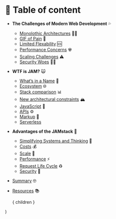 
# 📖 Table of content

* **The Challenges of Modern Web Development** 💦
  * [Monolothic Architectures](/3) 🧟‍♂️
  * [GIF of Pain](/4) 🤕
  * [Limited Flexability](/5) 🆘
  * [Performance Concerns](/6) ☢️
  * [Scaling Challenges](/7) ⚠️
  * [Security Woes](/8) 🕵️‍♀️
* **WTF is JAM?** 🙀
  * [What’s in a Name](/9) 🤨
  * [Ecosystem](/10) 🌐
  * [Stack comparison](/11) 📊
  * [New architectural constraints](/12) 🏔
  * [JavaScript](/13) 💛
  * [APIs](/14) ⚙️
  * [Markup](/15) 📝
  * [Serverless](/16) 
* **Advantages of the JAMstack** 💪
  * [Simplifying Systems and Thinking](/17) 🧠
  * [Costs](/18) 💰
  * [Scale](/19) 🌱
  * [Performance](/20) ⚡️
  * [Request Life Cycle](/21) ♻️
  * [Security](/22) 🔐
* [Summary](/23) 🤓
* [Resources](/24) 📚

  <Layout>
    { children }
  </Layout>
)